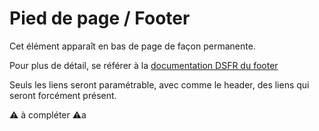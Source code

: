 # Pied de page / Footer

Cet élément apparaît en bas de page de façon permanente.

Pour plus de détail, se référer à la [documentation DSFR du footer](https://components.react-dsfr.codegouv.studio/?path=/docs/components-footer--footer-with-horizontal-operator-logo)

Seuls les liens seront paramétrable, avec comme le header, des liens qui seront forcément présent.

:warning: à compléter :warning:a

